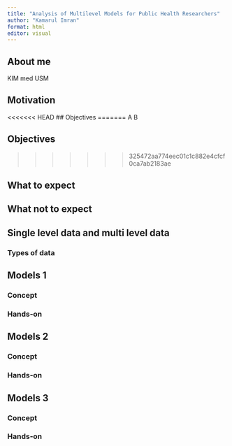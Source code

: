 ```yaml
---
title: "Analysis of Multilevel Models for Public Health Researchers"
author: "Kamarul Imran"
format: html
editor: visual
---
```


## About me

KIM
med
USM

## Motivation

<<<<<<< HEAD
## Objectives
=======
A
B


## Objectives 

>>>>>>> 325472aa774eec01c1c882e4cfcf0ca7ab2183ae

## What to expect

## What not to expect

## Single level data and multi level data

### Types of data

## Models 1

### Concept

### Hands-on

## Models 2

### Concept

### Hands-on

## Models 3

### Concept

### Hands-on
